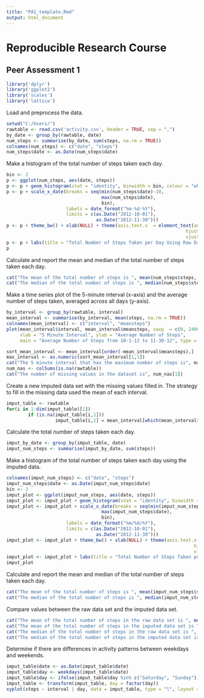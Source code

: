 ```yaml
---
title: "PA1_template.Rmd"
output: html_document
---
```


# Reproducible Research Course
## Peer Assessment 1

```r
library('dplyr')
library('ggplot2')
library('scales')
library('lattice')
```
Load and preprocess the data.
```r
setwd("C:/Users/")
rawtable <- read.csv('activity.csv', header = TRUE, sep = ",")
by_date <- group_by(rawtable, date)
num_steps <- summarise(by_date, sum(steps, na.rm = TRUE))
colnames(num_steps) <- c("date", "steps")
num_steps$date <- as.Date(num_steps$date)
```
Make a histogram of the total number of steps taken each day.
```r
bin <- 2
p <- ggplot(num_steps, aes(date, steps))
p <- p + geom_histogram(stat = "identity", binwidth = bin, colour = "white")
p <- p + scale_x_date(breaks = seq(min(num_steps$date)-10,
                                   max(num_steps$date),
                                   bin),
                      labels = date_format("%m-%d-%Y"),
                      limits = c(as.Date("2012-10-01"),
                                 as.Date("2012-11-30")))
p <- p + theme_bw() + xlab(NULL) + theme(axis.text.x  = element_text(angle=45,
                                                                  hjust = 1,
                                                                  vjust = 1))
p <- p + labs(title = "Total Number of Steps Taken per Day Using Raw Data") 
p
```
  
Calculate and report the mean and median of the total number of steps taken each day.
```r
cat("The mean of the total number of steps is ", mean(num_steps$steps, na.rm = TRUE))
cat("The median of the total number of steps is ", median(num_steps$steps, na.rm = TRUE))
```
Make a time series plot of the 5-minute interval (x-axis)
and the average number of steps taken, averaged across all days (y-axis).
```r
by_interval <- group_by(rawtable, interval)
mean_interval <- summarise(by_interval, mean(steps, na.rm = TRUE))
colnames(mean_interval) <- c("interval", "meansteps")
plot(mean_interval$interval, mean_interval$meansteps, xaxp  = c(0, 2400, 100), 
     xlab = "5 Minute Interval", ylab = "Average Number of Steps", 
     main = "Average Number of Steps from 10-1-12 to 11-30-12", type = "l")
```
  
```r
sort_mean_interval <- mean_interval[order(-mean_interval$meansteps),]
max_interval <- as.numeric(sort_mean_interval[1,1])
cat("The 5 minute interval that has the maximum number of steps is", max_interval)
num_nas <- colSums(is.na(rawtable))
cat("The number of missing values in the dataset is", num_nas[1])
```
  
Create a new imputed data set with the missing values filled in.
The strategy to fill in the missing data used the mean of each interval. 
```r
imput_table <- rawtable
for(i in 1:dim(imput_table)[1])
        if (is.na(imput_table[i,1]))
                  imput_table[i,1] = mean_interval[which(mean_interval$interval == imput_table[i,3]),2]
```
Calculate the total number of steps taken each day.
```r
imput_by_date <- group_by(imput_table, date)
imput_num_steps <- summarise(imput_by_date, sum(steps))
```

Make a histogram of the total number of steps taken each day using the imputed data.
```r
colnames(imput_num_steps) <- c("date", "steps")
imput_num_steps$date <- as.Date(imput_num_steps$date)
bin <- 2
imput_plot <- ggplot(imput_num_steps, aes(date, steps))
imput_plot <- imput_plot + geom_histogram(stat = "identity", binwidth = bin, colour = "white")
imput_plot <- imput_plot + scale_x_date(breaks = seq(min(imput_num_steps$date)-10,
                                   max(imput_num_steps$date),
                                   bin),
                      labels = date_format("%m/%d/%Y"),
                      limits = c(as.Date("2012-10-01"),
                                 as.Date("2012-11-30")))
imput_plot <- imput_plot + theme_bw() + xlab(NULL) + theme(axis.text.x  = element_text(angle=45,
                                                                     hjust = 1,
                                                                     vjust = 1))
imput_plot <- imput_plot + labs(title = "Total Number of Steps Taken per Day Using Imputed Data")
imput_plot
```
  
Calculate and report the mean and median of the total number of steps taken each day.
```r
cat("The mean of the total number of steps is ", mean(imput_num_steps$steps, na.rm = TRUE))
cat("The median of the total number of steps is ", median(imput_num_steps$steps, na.rm = TRUE))
```
Compare values between the raw data set and the imputed data set.
```r
cat("The mean of the total number of steps in the raw data set is ", mean(num_steps$steps, na.rm = TRUE))
cat("The mean of the total number of steps in the imputed data set is ", mean(imput_num_steps$steps, na.rm = TRUE))
cat("The median of the total number of steps in the raw data set is ", median(num_steps$steps, na.rm = TRUE))
cat("The median of the total number of steps in the imputed data set is ", median(imput_num_steps$steps, na.rm = TRUE))
```
Determine if there are differences in activity patterns between weekdays and weekends.
```r
imput_table$date <- as.Date(imput_table$date)
imput_table$day <- weekdays(imput_table$date)
imput_table$day <- ifelse(imput_table$day %in% c("Saturday", "Sunday"), "Weekend", "Weekday")
imput_table <- transform(imput_table, day = factor(day))
xyplot(steps ~ interval | day, data = imput_table, type = "l", layout = c(1,2))
```
